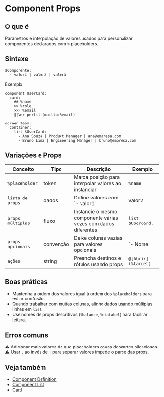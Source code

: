 # Component Props

## O que é
Parâmetros e interpolação de valores usados para personalizar componentes declarados com `%` placeholders.

## Sintaxe
```proto
$Componente:
  - valor1 | valor2 | valor3
```

Exemplo
<DslPreview>
```dsl
component UserCard:
  card:
    ## %name
    >> %role
    >>> %email
    @[Ver perfil](mailto:%email)

screen Team:
  container:
    list $UserCard:
      - Ana Souza | Product Manager | ana@empresa.com
      - Bruno Lima | Engineering Manager | bruno@empresa.com
```
</DslPreview>

## Variações e Props
| Conceito | Tipo | Descrição | Exemplo |
| --- | --- | --- | --- |
| `%placeholder` | token | Marca posição para interpolar valores ao instanciar | `%name` |
| `lista de props` | dados | Define valores com `- valor1 | valor2` | `- João | Designer` |
| `props múltiplas` | fluxo | Instancie o mesmo componente várias vezes com dados diferentes | `list $UserCard:` |
| `props opcionais` | convenção | Deixe colunas vazias para valores opcionais | `- Nome | | email@...` |
| `ações` | string | Preencha destinos e rótulos usando props | `@[Abrir](%target)` |

## Boas práticas
- Mantenha a ordem dos valores igual à ordem dos `%placeholders` para evitar confusão.
- Quando trabalhar com muitas colunas, alinhe dados usando múltiplas linhas em `list`.
- Use nomes de props descritivos (`%balance`, `%ctaLabel`) para facilitar leitura.

## Erros comuns
⚠ Adicionar mais valores do que placeholders causa descartes silenciosos.
⚠ Usar `,` ao invés de `|` para separar valores impede o parse das props.

## Veja também
- [Component Definition](./component-definition)
- [Component List](./component-list)
- [Card](./card)
